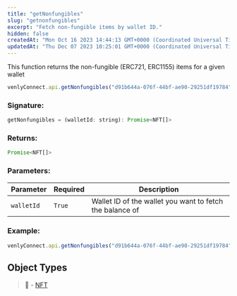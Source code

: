```yaml
---
title: "getNonfungibles"
slug: "getnonfungibles"
excerpt: "Fetch non-fungible items by wallet ID."
hidden: false
createdAt: "Mon Oct 16 2023 14:44:13 GMT+0000 (Coordinated Universal Time)"
updatedAt: "Thu Dec 07 2023 10:25:01 GMT+0000 (Coordinated Universal Time)"
---
```

This function returns the non-fungible (ERC721, ERC1155) items for a given wallet

```javascript
venlyConnect.api.getNonfungibles("d91b644a-076f-44bf-ae90-29251df19784");
```

### Signature:

```javascript
getNonfungibles = (walletId: string): Promise<NFT[]>
```

### Returns:

```javascript
Promise<NFT[]>
```

### Parameters:

| Parameter  | Required | Description                                              |
| ---------- | -------- | -------------------------------------------------------- |
| `walletId` | `True`   | Wallet ID of the wallet you want to fetch the balance of |

### Example:

```javascript
venlyConnect.api.getNonfungibles("d91b644a-076f-44bf-ae90-29251df19784");
```

## Object Types

> 📘 - [NFT](https://venly.readme.io/docs/nft)
